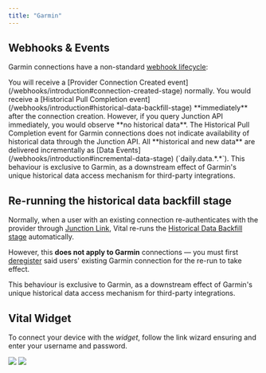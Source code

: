 ```yaml
---
title: "Garmin"
---
```


## Webhooks & Events

Garmin connections have a non-standard [webhook lifecycle](/webhooks/introduction):

<Steps>
<Step title="The Connection Created stage">
You will receive a [Provider Connection Created event](/webhooks/introduction#connection-created-stage) normally.
</Step>

<Step title="The Historical Data Backfill stage">
You would receive a [Historical Pull Completion event](/webhooks/introduction#historical-data-backfill-stage) **immediately** after the connection creation.
However, if you query Junction API immediately, you would observe **no historical data**.

<Warning>
The Historical Pull Completion event for Garmin connections does not indicate availability of historical data through the Junction API.
</Warning>

</Step>

<Step title="The Incremental Data stage">
All **historical and new data** are delivered incrementally as [Data Events](/webhooks/introduction#incremental-data-stage) (`daily.data.*.*`).
</Step>
</Steps>

<Note>
This behaviour is exclusive to Garmin, as a downstream effect of Garmin's unique historical data access mechanism for third-party integrations.
</Note>

## Re-running the historical data backfill stage

Normally, when a user with an existing connection re-authenticates with the provider through [Junction Link](https://docs.tryvital.io/wearables/connecting-providers/introduction), Vital re-runs
the [Historical Data Backfill stage](/webhooks/introduction#historical-data-backfill-stage) automatically.

However, this **does not apply to Garmin** connections — you must first [deregister](/api-reference/user/deregister-a-provider) said users' existing Garmin connection for the re-run to take effect.

<Note>
This behaviour is exclusive to Garmin, as a downstream effect of Garmin's unique historical data access mechanism for third-party integrations.
</Note>

## Vital Widget

To connect your device with the _widget_, follow the link wizard ensuring and enter your username and password.

<Frame>
  <img
    src="/img/garmin_link_search.jpg"
    className="w-2/5 h-2/5 block mx-auto"
  />
  <img src="/img/garmin_connect.jpg" className="w-2/5 h-2/5 block mx-auto" />
</Frame>

<br />
